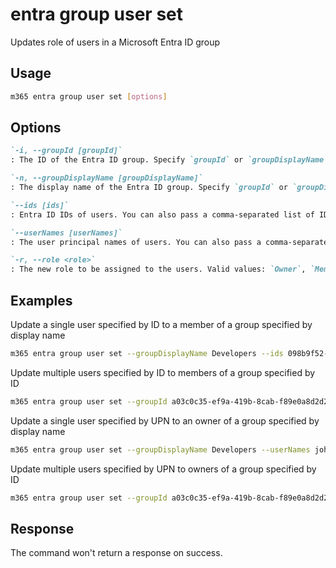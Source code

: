 
# entra group user set

Updates role of users in a Microsoft Entra ID group

## Usage

```sh
m365 entra group user set [options]
```

## Options

```md definition-list
`-i, --groupId [groupId]`
: The ID of the Entra ID group. Specify `groupId` or `groupDisplayName` but not both.

`-n, --groupDisplayName [groupDisplayName]`
: The display name of the Entra ID group. Specify `groupId` or `groupDisplayName` but not both.

`--ids [ids]`
: Entra ID IDs of users. You can also pass a comma-separated list of IDs. Specify either `ids` or `userNames` but not both.

`--userNames [userNames]`
: The user principal names of users. You can also pass a comma-separated list of UPNs. Specify either `ids` or `userNames` but not both.

`-r, --role <role>`
: The new role to be assigned to the users. Valid values: `Owner`, `Member`.
```

<Global />

## Examples

Update a single user specified by ID to a member of a group specified by display name

```sh
m365 entra group user set --groupDisplayName Developers --ids 098b9f52-f48c-4401-819f-29c33794c3f5 --role Member
```

Update multiple users specified by ID to members of a group specified by ID

```sh
m365 entra group user set --groupId a03c0c35-ef9a-419b-8cab-f89e0a8d2d2a --ids "098b9f52-f48c-4401-819f-29c33794c3f5,f1e06e31-3abf-4746-83c2-1513d71f38b8" --role Member
```

Update a single user specified by UPN to an owner of a group specified by display name

```sh
m365 entra group user set --groupDisplayName Developers --userNames john.doe@contoso.com --role Owner
```

Update multiple users specified by UPN to owners of a group specified by ID

```sh
m365 entra group user set --groupId a03c0c35-ef9a-419b-8cab-f89e0a8d2d2a --userNames "john.doe@contoso.com,adele.vance@contoso.com" --role Owner
```

## Response

The command won't return a response on success.
